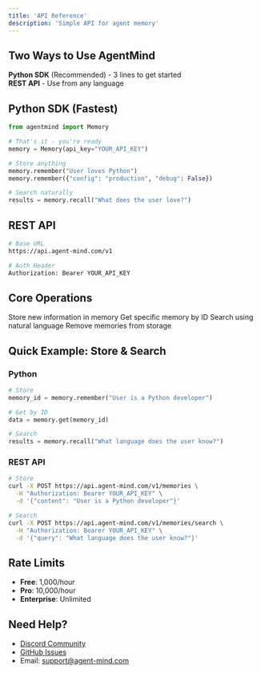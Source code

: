 ```yaml
---
title: 'API Reference'
description: 'Simple API for agent memory'
---
```


## Two Ways to Use AgentMind

**Python SDK** (Recommended) - 3 lines to get started  
**REST API** - Use from any language

## Python SDK (Fastest)

```python
from agentmind import Memory

# That's it - you're ready
memory = Memory(api_key="YOUR_API_KEY")

# Store anything
memory.remember("User loves Python")
memory.remember({"config": "production", "debug": False})

# Search naturally
results = memory.recall("What does the user love?")
```

## REST API

```bash
# Base URL
https://api.agent-mind.com/v1

# Auth Header
Authorization: Bearer YOUR_API_KEY
```

## Core Operations

<CardGroup cols={2}>
  <Card
    title="Store Memory"
    icon="save"
    href="/api-reference/endpoint/create"
  >
    Store new information in memory
  </Card>
  <Card
    title="Retrieve Memory"
    icon="download"
    href="/api-reference/endpoint/get"
  >
    Get specific memory by ID
  </Card>
  <Card
    title="Search Memories"
    icon="magnifying-glass"
    href="/api-reference/endpoint/search"
  >
    Search using natural language
  </Card>
  <Card
    title="Delete Memory"
    icon="trash"
    href="/api-reference/endpoint/delete"
  >
    Remove memories from storage
  </Card>
</CardGroup>

## Quick Example: Store & Search

### Python

```python
# Store
memory_id = memory.remember("User is a Python developer")

# Get by ID
data = memory.get(memory_id)

# Search
results = memory.recall("What language does the user know?")
```

### REST API

```bash
# Store
curl -X POST https://api.agent-mind.com/v1/memories \
  -H "Authorization: Bearer YOUR_API_KEY" \
  -d '{"content": "User is a Python developer"}'

# Search  
curl -X POST https://api.agent-mind.com/v1/memories/search \
  -H "Authorization: Bearer YOUR_API_KEY" \
  -d '{"query": "What language does the user know?"}'
```

## Rate Limits

- **Free**: 1,000/hour
- **Pro**: 10,000/hour  
- **Enterprise**: Unlimited

## Need Help?

- [Discord Community](https://discord.gg/agentmind)
- [GitHub Issues](https://github.com/muiez/agentmind)
- Email: support@agent-mind.com
